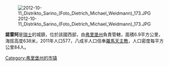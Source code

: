 [[Image:2012-10-11_Distrikto_Sarino_(Foto_Dietrich_Michael_Weidmann)_173.JPG|right]]

'''諾雷阿'''是[[瑞士|瑞士]]的城鎮，位於該國西部，由[[弗里堡州|弗里堡州]]負責管轄，面積6.9平方公里，海拔高度638米，2011年人口577，八成半人口信奉[[羅馬天主教|羅馬天主教]]，人口密度每平方公里84人。

{{Switzerland-geo-stub}}
[[Category:弗里堡州的市镇|Category:弗里堡州的市镇]]